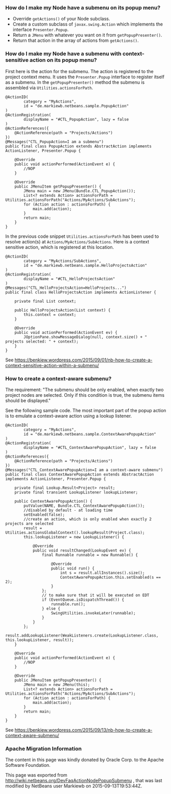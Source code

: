 <!--

    Licensed to the Apache Software Foundation (ASF) under one
    or more contributor license agreements.  See the NOTICE file
    distributed with this work for additional information
    regarding copyright ownership.  The ASF licenses this file
    to you under the Apache License, Version 2.0 (the
    "License"); you may not use this file except in compliance
    with the License.  You may obtain a copy of the License at

      http://www.apache.org/licenses/LICENSE-2.0

    Unless required by applicable law or agreed to in writing,
    software distributed under the License is distributed on an
    "AS IS" BASIS, WITHOUT WARRANTIES OR CONDITIONS OF ANY
    KIND, either express or implied.  See the License for the
    specific language governing permissions and limitations
    under the License.

-->

===How do I make my Node have a submenu on its popup menu?===

* Override <tt>getActions()</tt> of your Node subclass.
* Create a custom subclass of <tt>javax.swing.Action</tt> which implements the interface <tt>Presenter.Popup</tt>.
* Return a <tt>JMenu</tt> with whatever you want on it from <tt>getPopupPresenter()</tt>.
* Return that action in the array of actions from <tt>getActions()</tt>.

===How do I make my Node have a submenu with context-sensitive action on its popup menu?===


First here is the action for the submenu. The action is registered to the project context menu. It uses the <code>Presenter.Popup</code> interface to register itself as a submenu. In the <code>getPopupPresenter()</code> method the submenu is assembled via
<code>Utilities.actionsForPath</code>.
<pre>
@ActionID(
        category = "MyActions",
        id = "de.markiewb.netbeans.sample.PopupAction"
)
@ActionRegistration(
        displayName = "#CTL_PopupAction", lazy = false
)
@ActionReferences({
    @ActionReference(path = "Projects/Actions")
})
@Messages("CTL_PopupAction=I am a submenu")
public final class PopupAction extends AbstractAction implements ActionListener, Presenter.Popup {

    @Override
    public void actionPerformed(ActionEvent e) {
        //NOP
    }

    @Override
    public JMenuItem getPopupPresenter() {
        JMenu main = new JMenu(Bundle.CTL_PopupAction());
        List<? extends Action> actionsForPath = Utilities.actionsForPath("Actions/MyActions/SubActions");
        for (Action action : actionsForPath) {
            main.add(action);
        }
        return main;
    }
}
</pre>

In the previous code snippet <code>Utilities.actionsForPath</code> has been used to resolve action(s) at <code>Actions/MyActions/SubActions</code>. Here is a context sensitive action, which is registered at this location.

<pre>
@ActionID(
        category = "MyActions/SubActions",
        id = "de.markiewb.netbeans.sample.HelloProjectsAction"
)
@ActionRegistration(
        displayName = "#CTL_HelloProjectsAction"
)
@Messages("CTL_HelloProjectsAction=HelloProjects...")
public final class HelloProjectsAction implements ActionListener {

    private final List context;

    public HelloProjectsAction(List context) {
        this.context = context;
    }

    @Override
    public void actionPerformed(ActionEvent ev) {
        JOptionPane.showMessageDialog(null, context.size() + " projects selected: " + context);
    }
}
</pre>

See https://benkiew.wordpress.com/2015/09/01/nb-how-to-create-a-context-sensitive-action-within-a-submenu/

===How to create a context-aware submenu?===
The requirement: "The submenu should be only enabled, when exactly two project nodes are selected. Only if this condition is true, the submenu items should be displayed."


See the following sample code. The most important part of the popup action is to emulate a context-aware action using a lookup listener.
<pre>
@ActionID(
        category = "MyActions",
        id = "de.markiewb.netbeans.sample.ContextAwarePopupAction"
)
@ActionRegistration(
        displayName = "#CTL_ContextAwarePopupAction", lazy = false
)
@ActionReferences({
    @ActionReference(path = "Projects/Actions")
})
@Messages("CTL_ContextAwarePopupAction=I am a context-aware submenu")
public final class ContextAwarePopupAction extends AbstractAction implements ActionListener, Presenter.Popup {

    private final Lookup.Result<Project> result;
    private final transient LookupListener lookupListener;

    public ContextAwarePopupAction() {
        putValue(NAME, Bundle.CTL_ContextAwarePopupAction());
        //disabled by default - at loading time
        setEnabled(false);
        //create an action, which is only enabled when exactly 2 projects are selected
        result = Utilities.actionsGlobalContext().lookupResult(Project.class);
        this.lookupListener = new LookupListener() {

            @Override
            public void resultChanged(LookupEvent ev) {
                final Runnable runnable = new Runnable() {

                    @Override
                    public void run() {
                        int s = result.allInstances().size();
                        ContextAwarePopupAction.this.setEnabled(s == 2);
                    }
                };
                // to make sure that it will be executed on EDT
                if (EventQueue.isDispatchThread()) {
                    runnable.run();
                } else {
                    SwingUtilities.invokeLater(runnable);
                }
            }
        };
        result.addLookupListener(WeakListeners.create(LookupListener.class, this.lookupListener, result));
    }

    @Override
    public void actionPerformed(ActionEvent e) {
        //NOP
    }

    @Override
    public JMenuItem getPopupPresenter() {
        JMenu main = new JMenu(this);
        List<? extends Action> actionsForPath = Utilities.actionsForPath("Actions/MyActions/SubActions");
        for (Action action : actionsForPath) {
            main.add(action);
        }
        return main;
    }
}
</pre>
See https://benkiew.wordpress.com/2015/09/13/nb-how-to-create-a-context-aware-submenu/

===Apache Migration Information===

The content in this page was kindly donated by Oracle Corp. to the
Apache Software Foundation.

This page was exported from http://wiki.netbeans.org/DevFaqActionNodePopupSubmenu , 
that was last modified by NetBeans user Markiewb 
on 2015-09-13T19:53:44Z.

